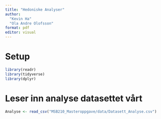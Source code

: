 ```yaml
---
title: "Hedoniske Analyser"
author: 
  "Kevin Ha"
  "Ola Andre Olofsson"
format: pdf
editor: visual
---
```


# Setup

```r
library(readr)
library(tidyverse)
library(dplyr)
```

# Leser inn analyse datasettet vårt

```r
Analyse <- read_csv("MSB210_Masteroppgave/data/Datasett_Analyse.csv")
```

